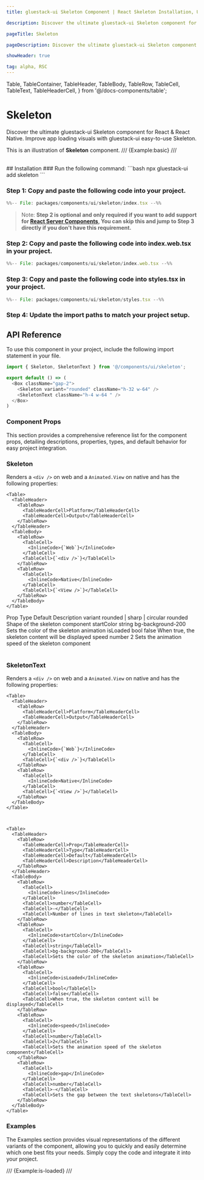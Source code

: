 ```yaml
---
title: gluestack-ui Skeleton Component | React Skeleton Installation, Usage & API

description: Discover the ultimate gluestack-ui Skeleton component for React & React Native. Improve app loading visuals with gluestack-ui easy-to-use Skeleton.

pageTitle: Skeleton

pageDescription: Discover the ultimate gluestack-ui Skeleton component for React & React Native. Improve app loading visuals with gluestack-ui easy-to-use Skeleton.

showHeader: true

tag: alpha, RSC
---
```


  Table,
  TableContainer,
  TableHeader,
  TableBody,
  TableRow,
  TableCell,
  TableText,
  TableHeaderCell,
} from '@/docs-components/table';

# Skeleton

Discover the ultimate gluestack-ui Skeleton component for React & React Native. Improve app loading visuals with gluestack-ui easy-to-use Skeleton.

This is an illustration of **Skeleton** component.
/// {Example:basic} ///

<br />
## Installation

<Tabs>
  <TabItem label="CLI">
### Run the following command:
  ```bash
  npx gluestack-ui add skeleton
  ```
  </TabItem>
  <TabItem label="Manual">

### Step 1: Copy and paste the following code into your project.

```jsx
%%-- File: packages/components/ui/skeleton/index.tsx --%%
```

> Note: **Step 2 is optional and only required if you want to add support for [React Server Components](https://vercel.com/blog/understanding-react-server-components), You can skip this and jump to Step 3 directly if you don't have this requirement.**

### Step 2: Copy and paste the following code into index.web.tsx in your project.

```jsx
%%-- File: packages/components/ui/skeleton/index.web.tsx --%%
```

### Step 3: Copy and paste the following code into styles.tsx in your project.

```jsx
%%-- File: packages/components/ui/skeleton/styles.tsx --%%
```

### Step 4: Update the import paths to match your project setup.

</TabItem>
</Tabs>

## API Reference

To use this component in your project, include the following import statement in your file.

```ts
import { Skeleton, SkeletonText } from '@/components/ui/skeleton';
```

```ts
export default () => (
  <Box className="gap-2">
    <Skeleton variant="rounded" className="h-32 w-64" />
    <SkeletonText className="h-4 w-64 " />
  </Box>
)
```

### Component Props

This section provides a comprehensive reference list for the component props, detailing descriptions, properties, types, and default behavior for easy project integration.

### Skeleton

Renders a `<div />` on web and a `Animated.View` on native and has the following properties:

    <Table>
      <TableHeader>
        <TableRow>
          <TableHeaderCell>Platform</TableHeaderCell>
          <TableHeaderCell>Output</TableHeaderCell>
        </TableRow>
      </TableHeader>
      <TableBody>
        <TableRow>
          <TableCell>
            <InlineCode>{`Web`}</InlineCode>
          </TableCell>
          <TableCell>{`<div />`}</TableCell>
        </TableRow>
        <TableRow>
          <TableCell>
            <InlineCode>Native</InlineCode>
          </TableCell>
          <TableCell>{`<View />`}</TableCell>
        </TableRow>
      </TableBody>
    </Table>

<Table>
  <TableHeader>
    <TableRow>
      <TableHeaderCell>Prop</TableHeaderCell>
      <TableHeaderCell>Type</TableHeaderCell>
      <TableHeaderCell>Default</TableHeaderCell>
      <TableHeaderCell>Description</TableHeaderCell>
    </TableRow>
  </TableHeader>
  <TableBody>
    <TableRow>
      <TableCell>
        <InlineCode>variant</InlineCode>
      </TableCell>
      <TableCell>rounded | sharp | circular</TableCell>
      <TableCell>rounded</TableCell>
      <TableCell>Shape of the skeleton component</TableCell>
    </TableRow>
    <TableRow>
      <TableCell>
        <InlineCode>startColor</InlineCode>
      </TableCell>
      <TableCell>string</TableCell>
      <TableCell>bg-background-200</TableCell>
      <TableCell>Sets the color of the skeleton animation</TableCell>
    </TableRow>
    <TableRow>
      <TableCell>
        <InlineCode>isLoaded</InlineCode>
      </TableCell>
      <TableCell>bool</TableCell>
      <TableCell>false</TableCell>
      <TableCell>When true, the skeleton content will be displayed</TableCell>
    </TableRow>
    <TableRow>
      <TableCell>
        <InlineCode>speed</InlineCode>
      </TableCell>
      <TableCell>number</TableCell>
      <TableCell>2</TableCell>
      <TableCell>Sets the animation speed of the skeleton component</TableCell>
    </TableRow>
  </TableBody>
</Table>

### SkeletonText

Renders a `<div />` on web and a `Animated.View` on native and has the following properties:

    <Table>
      <TableHeader>
        <TableRow>
          <TableHeaderCell>Platform</TableHeaderCell>
          <TableHeaderCell>Output</TableHeaderCell>
        </TableRow>
      </TableHeader>
      <TableBody>
        <TableRow>
          <TableCell>
            <InlineCode>{`Web`}</InlineCode>
          </TableCell>
          <TableCell>{`<div />`}</TableCell>
        </TableRow>
        <TableRow>
          <TableCell>
            <InlineCode>Native</InlineCode>
          </TableCell>
          <TableCell>{`<View />`}</TableCell>
        </TableRow>
      </TableBody>
    </Table>



    <Table>
      <TableHeader>
        <TableRow>
          <TableHeaderCell>Prop</TableHeaderCell>
          <TableHeaderCell>Type</TableHeaderCell>
          <TableHeaderCell>Default</TableHeaderCell>
          <TableHeaderCell>Description</TableHeaderCell>
        </TableRow>
      </TableHeader>
      <TableBody>
        <TableRow>
          <TableCell>
            <InlineCode>lines</InlineCode>
          </TableCell>
          <TableCell>number</TableCell>
          <TableCell>-</TableCell>
          <TableCell>Number of lines in text skeleton</TableCell>
        </TableRow>
        <TableRow>
          <TableCell>
            <InlineCode>startColor</InlineCode>
          </TableCell>
          <TableCell>string</TableCell>
          <TableCell>bg-background-200</TableCell>
          <TableCell>Sets the color of the skeleton animation</TableCell>
        </TableRow>
        <TableRow>
          <TableCell>
            <InlineCode>isLoaded</InlineCode>
          </TableCell>
          <TableCell>bool</TableCell>
          <TableCell>false</TableCell>
          <TableCell>When true, the skeleton content will be displayed</TableCell>
        </TableRow>
        <TableRow>
          <TableCell>
            <InlineCode>speed</InlineCode>
          </TableCell>
          <TableCell>number</TableCell>
          <TableCell>2</TableCell>
          <TableCell>Sets the animation speed of the skeleton component</TableCell>
        </TableRow>
        <TableRow>
          <TableCell>
            <InlineCode>gap</InlineCode>
          </TableCell>
          <TableCell>number</TableCell>
          <TableCell>-</TableCell>
          <TableCell>Sets the gap between the text skeletons</TableCell>
        </TableRow>
      </TableBody>
    </Table>

### Examples

The Examples section provides visual representations of the different variants of the component, allowing you to quickly and easily determine which one best fits your needs. Simply copy the code and integrate it into your project.

/// {Example:is-loaded} ///
